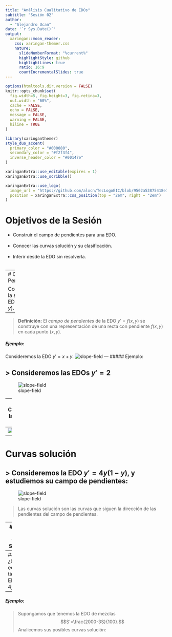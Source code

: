 ```yaml
---
title: "Análisis Cualitativo de EDOs"
subtitle: "Sesión 02"  
author: 
  - "Alejandro Ucan"
date: '`r Sys.Date()`'
output:
  xaringan::moon_reader:
    css: xaringan-themer.css
    nature:
      slideNumberFormat: "%current%"
      highlightStyle: github
      highlightLines: true
      ratio: 16:9
      countIncrementalSlides: true
---
```


```r
options(htmltools.dir.version = FALSE)
knitr::opts_chunk$set(
  fig.width=5, fig.height=3, fig.retina=3,
  out.width = "60%",
  cache = FALSE,
  echo = FALSE,
  message = FALSE, 
  warning = FALSE,
  hiline = TRUE
)
```

```r
library(xaringanthemer)
style_duo_accent(
  primary_color = "#000080",
  secondary_color = "#f2f3f4",
  inverse_header_color = "#00147e"
)
```

```r
xaringanExtra::use_editable(expires = 1)
xaringanExtra::use_scribble()
```

```r
xaringanExtra::use_logo(
  image_url = "https://github.com/alxcn/TecLogoEIC/blob/9562a53875418e749a296c85808a19c85fc4be74/IngenieriaCiencias_Horizontal_RGB.png",
  position = xaringanExtra::css_position(top = "2em", right = "2em")
)
```
# Objetivos de la Sesión

* Construir el campo de pendientes para una EDO. <br/><br/>
* Conocer las curvas solución y su clasificación. <br/><br/>
* Inferir desde la EDO sin resolverla. <br/><br/>

---
# Campo de Pendientes

Consideremos la siguiente EDO $y'=f(x,y).$
--

> __Definición:__ El _campo de pendientes_ de la EDO $y'=f(x,y)$ se construye con una representación de una recta con pendiente $f(x,y)$ en cada punto $(x,y).$ <br/>

##### Ejemplo:
Consideremos la EDO $y'=x+y.$ 
![slope-field](slope_field_1.png)
---
##### Ejemplo:

> Consideremos las EDOs $y'=2$ 
--
![slope-field](slope_field_2.png)

---
> Consideremos las EDOs $y'=-x$ 
--
![slope-field](slope_field_3.png)
---
# Curvas solución

> Consideremos la EDO $y'=4y(1-y),$ y estudiemos su campo de pendientes:
--
![slope-field](slope_field_4.png)

> Las curvas solución son las curvas que siguen la dirección de las pendientes del campo de pendientes.


---
## Tipos de Curvas Solución:

> __Definición:__ Sea $y=f(x,y)$ una EDO y $c$ una curva solución. Diremos que la curva es un _equilibrio_ si $y(t)$ es una solución constante de la EDO. La curva solución es _estable_ si con el tiempo se acerca a un equilibrio, y es _inestable_ si se aleja de un equilibrio. <br/><br/>

--
##### ¿Cuántos equilibrios tiene la EDO $y'=4y(1-y)$?

---
##### Ejemplo:

> Supongamos que tenemos la EDO de mezclas $$S'=\frac{2000-3S}{100}.$$ Analicemos sus posibles curvas solución:


